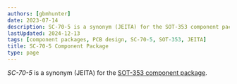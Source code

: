 ```yaml
---
authors: [gbmhunter]
date: 2023-07-14
description: SC-70-5 is a synonym (JEITA) for the SOT-353 component package.
lastUpdated: 2024-12-13
tags: [component packages, PCB design, SC-70-5, SOT-353, JEITA]
title: SC-70-5 Component Package
type: page
---
```


_SC-70-5_ is a synonym (JEITA) for the [SOT-353 component package](/pcb-design/component-packages/sot-353-component-package/).
